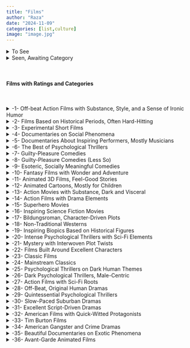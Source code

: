```yaml
---
title: "Films"
author: "Raza"
date: "2024-11-09"
categories: [list,culture]
image: "image.jpg"
---
```


<details>

<summary>To See</summary>

-   I Lost My Body
-   The Tale
-   Collateral
-   Oblivion
-   Conclave

</details>

<details>

<summary>Seen, Awaiting Category</summary>

-   Soylent Green
-   The Wild Robot
-   Sing Sing
-   Whiplash
-   Good One
-   Suzume
-   Mad Max: Furiosa
-   Dune 1 and 2
-   Sorry to Bother You
-   Butch Cassidy and the Sundance Kid
-   The Wild Bunch
-   A Few Dollars More
-   Escape from New York
-   The Rainmaker
-   Knives Out
-   Searching for Bobby Fischer
-   Miller's Crossing
-   Bill and Ted's Excellent Adventure
-   Cell 211
-   Old Henry
-   The Manchurian Candidate
-   The Talented Mr. Ripley
-   Europa Report
-   Once Upon a Time in the West
-   The Wind That Shakes the Barley
-   Judas and the Black Messiah
-   Nope
-   Oldboy
-   Daybreakers
-   All Light Everywhere
-   The Banshees of Inisherin
-   The Vast of Night
-   The Right Stuff
-   Triangle of Sadness
-   The Expanse

</details>

<br>

#### Films with Ratings and Categories

<br>

<details>

<summary>-1- Off-beat Action Films with Substance, Style, and a Sense of Ironic Humor</summary>

-   \*\*\*\* Inglourious Basterds
-   \*\*\*\* Burn After Reading
-   \*\*\*\* Hot Fuzz
-   \*\*\*\*\* Kill Bill Volume I & II
-   \*\*\* Face Off
-   \*\*\*\*\*\* Lock Stock and Two Smoking Barrels
-   \*\*\*\*\* Snatch
-   \*\*\*\*\* Django Unchained
-   \*\*\*\*\* Reservoir Dogs
-   \*\*\*\*\*\*\* Pulp Fiction
-   \*\*\*\*\*\*\* Heat
-   \*\*\* Oceans Twelve
-   \*\*\* Be Cool
-   \*\*\*\*\* The Town
-   \*\*\*\* Kick Ass
-   \*\*\* BlackkKlansmen
-   \*\*\* Baby Driver
-   \*\*\*\*\* Villainess

</details>

<details>

<summary>-2- Films Based on Historical Periods, Often Hard-Hitting</summary>

-   \*\*\*\*\*\*\* Waltz With Bashir
-   \*\*\*\*\*\*\* It's Such a Beautiful Day
-   \*\*\*\*\* Argo
-   \*\*\*\*\*\*\* Persepolis
-   \*\*\*\*\*\* Gomorrah
-   \*\*\*\*\*\* Sicario
-   \*\*\*\*\* Battle of Chernobyl
-   \*\*\*\* The Prophet

</details>

<details>

<summary>-3- Experimental Short Films</summary>

-   \*\*\*\*\*\*\* Ryan (Short)
-   \*\*\*\*\*\* Crumb
-   \*\*\* I Sisyphus (Short)
-   \*\*\*\* I Met The Walrus (Short)
-   \*\*\* An Andalusian Dog

</details>

<details>

<summary>-4- Documentaries on Social Phenomena</summary>

-   \*\*\*\* Religilous
-   \*\*\*\*\* Kedi
-   \*\*\*\*\*\* Why We Fight
-   \*\*\*\* Hitler: The Rise of Evil
-   \*\*\* God Grew Tired of Us
-   \*\*\*\*\*\* Doctor’s Diaries
-   \*\*\*\*\*\* Prohibition
-   \*\*\*\*\* Manufacturing Consent: Noam Chomsky and the Media (1992)
-   \*\*\*\*\*\*\* Shake Hands With The Devil
-   \*\*\*\*\*\*\* The War You Don't See
-   \*\*\*\* Sicko
-   \*\*\*\*\* Inside Job
-   \*\*\*\*\*\* Spotlight
-   \*\*\*\*\* Merchants of Doubt
-   \*\*\*\*\* Minecraft: The Story of Mojang
-   \*\*\*\*\*\* Food Inc
-   \*\*\*\*\*\* The Big Short
-   \*\*\*\* Food Matters
-   \*\*\* Super Size Me
-   \*\*\*\* Jesus Camp
-   \*\*\* A Better Life
-   \*\*\*\*\* Catfish
-   \*\*\*\*\* Das Boot

</details>

<details>

<summary>-5- Documentaries About Inspiring Performers, Mostly Musicians</summary>

-   \*\*\*\* Live! Tonight! Sold Out!!
-   \*\*\* Live At Reading
-   \*\*\*\*\*\*\* The Devil And Daniel Johnston
-   \*\*\*\*\*\* About a Son
-   \*\*\*\*\*\* Cobain: Montage of Heck
-   \*\*\*\*\* John Lennon Vs US
-   \*\*\*\*\*\*\* Man on Wire
-   \*\*\*\* A Hard Day’s Night
-   \*\*\*\*\* 8 Mile

</details>

<details>

<summary>-6- The Best of Psychological Thrillers</summary>

-   \*\*\*\*\*\*\* Se7en
-   \*\*\*\*\* Gone Girl
-   \*\*\*\*\* Mystic River
-   \*\*\*\* Pathology
-   \*\*\*\*\* Dallas Buyers Club
-   \*\*\*\*\* Puncture
-   \*\*\*\*\* A Scanner Darkly
-   \*\*\*\* The Zodiac Killer
-   \*\*\*\*\*\* Fermat’s Room
-   \*\*\*\* Cube
-   \*\*\*\*\*\*\* Silence of the Lambs
-   \*\*\* Red Dragon
-   \*\*\* The Girl With the Dragon Tattoo (English)
-   \*\*\*\* 21 Grams
-   \*\*\*\*\*\* The Double
-   \*\*\*\* Super 8
-   \*\*\*\*\*\* Memento
-   \*\*\*\* John Wick
-   \*\*\*\* American Psycho
-   \*\*\*\*\*\* Nightcrawler
-   \*\*\*\*\* Get Out
-   \*\*\*\*\*\*\* The Handmaiden

</details>

<details>

<summary>-7- Guilty-Pleasure Comedies</summary>

-   \*\*\*\*\* Borat
-   \*\*\* Bruno
-   \*\*\*\*\* Southpark Bigger Longer Uncut
-   \*\*\*\* Idiocracy
-   \*\*\* Jackass 1-2
-   \*\*\* Austin Powers
-   \*\*\*\* Strange Wilderness
-   \*\*\* MacGruber
-   \*\*\*\*\* Kung Fury
-   \*\*\* Kenny

</details>

<details>

<summary>-8- Guilty-Pleasure Comedies (Less So)</summary>

-   \*\*\*\* 40 Year Old Virgin
-   \*\*\*\*\*\* Superbad
-   \*\*\*\* Juno
-   \*\*\*\* The Hangover

</details>

<details>

<summary>-9- Esoteric, Socially Meaningful Comedies</summary>

-   \*\*\*\*\*\*\* Office Space
-   \*\*\*\* Sideways
-   \*\*\*\*\* The Big Lebowski
-   \*\*\*\*\* Napoleon Dynamite

</details>

<details>

<summary>-10- Fantasy Films with Wonder and Adventure</summary>

-   \*\*\*\* Pirates of the Caribbean 1-2
-   \*\*\*\* The Day After Tomorrow
-   \*\*\*\* The Revenant
-   \*\*\*\*\* Lord of the Rings Trilogy
-   \*\*\*\*\*\*\* Pan’s Labyrinth
-   \*\*\*\*\*\*\* The Fountain
-   \*\*\*\*\* Hugo
-   \*\*\*\*\* Harry Potter Series
-   \*\*\*\* Avatar
-   \*\*\*\*\* Shape of Water
-   \*\*\* Okja
-   \*\*\*\* Planet of the Apes

</details>

<details>

<summary>-11- Animated 3D Films, Feel-Good Stories</summary>

-   \*\*\*\*\*\*\* Wall-E
-   \*\*\*\*\* Toy Story 2
-   \*\*\*\*\* Chicken Run
-   \*\*\*\*\* Toy Story 3
-   \*\*\*\*\*\* A Bug's Life
-   \*\*\* The Incredibles
-   \*\*\*\*\*\* Frozen
-   \*\*\*\* E.T.
-   \*\*\*\*\*\* Finding Nemo
-   \*\*\*\*\* Up
-   \*\*\*\* Inside Out

</details>

<details>

<summary>-12- Animated Cartoons, Mostly for Children</summary>

-   \*\*\*\* Hercules
-   \*\*\*\*\*\* Pinocchio
-   \*\*\*\*\*\*\* Lion King
-   \*\*\*\*\* Lion, the Witch, and the Wardrobe (1979)
-   \*\*\*\*\*\* Nausicaa of the Valley of the Wind

</details>

<details>

<summary>-13- Action Movies with Substance, Dark and Visceral</summary>

-   \*\*\*\* Bourne Trilogy
-   \*\*\*\* Die Hard
-   \*\*\*\*\* Speed
-   \*\*\*\*\*\* The Terminator 1 and 2
-   \*\*\*\*\*\*\* Snowpiercer
-   \*\*\*\*\* Mad Max
-   \*\*\*\*\*\* Mad Max 2
-   \*\*\*\*\*\* Mad Max: Fury Road
-   \*\*\*\*\*\* Blade Runner

</details>

<details>

<summary>-14- Action Films with Drama Elements</summary>

-   \*\*\*\*\*\*\* Bonnie and Clyde
-   \*\*\*\*\*\*\* Chinatown
-   \*\*\*\*\*\* The Grifters
-   \*\*\*\*\* Blue Velvet
-   \*\*\*\*\* All About My Mother
-   \*\*\*\* Drive
-   \*\*\*\*\*\* Leon

</details>

<details>

<summary>-15- Superhero Movies</summary>

-   \*\*\*\*\* Iron Man
-   \*\*\*\* Star Trek (2009)
-   \*\*\*\*\* Star Wars (Original Trilogy)
-   \*\*\*\* Unbreakable
-   \*\*\*\*\*\*\* The Dark Knight
-   \*\*\* Logan
-   \*\*\* Black Panther
-   \*\*\* Deadpool

</details>

<details>

<summary>-16- Inspiring Science Fiction Movies</summary>

-   \*\*\*\*\*\* The Matrix
-   \*\*\*\* Blade Runner 2049
-   \*\*\*\*\* Inception
-   \*\*\*\* Transcendence
-   \*\*\*\*\*\* Sunshine
-   \*\*\*\*\* Gattaca
-   \*\*\*\*\*\* Gravity
-   \*\*\*\* Interstellar
-   \*\*\*\*\* The Martian
-   \*\*\*\*\* Animatrix
-   \*\*\*\* Existenz
-   \*\*\* Splice
-   \*\*\*\*\* Ex Machina
-   \*\*\*\* Source Code
-   \*\*\*\* Minority Report
-   \*\*\*\*\* Annihilation
-   \*\*\*\* Sleepdealer
-   \*\*\*\*\* Hero (2002)

</details>

<details>

<summary>-17- Bildungsroman, Character-Driven Plots</summary>

-   \*\*\*\* Jaws
-   \*\*\*\*\* Topgun
-   \*\*\*\*\*\* Rocky
-   \*\*\*\* Creed
-   \*\*\*\*\* Raging Bull
-   \*\*\*\*\*\*\* The Wrestler
-   \*\*\*\* The Fighter

</details>

<details>

<summary>-18- Non-Traditional Westerns</summary>

-   \*\*\*\* Space Cowboys
-   \*\*\*\*\*\*\* No Country for Old Men
-   \*\*\*\*\* True Grit
-   \*\*\*\*\*\* The Hateful Eight
-   \*\*\*\* Dead Man
-   \*\*\*\*\* Gran Torino

</details>

<details>

<summary>-19- Inspiring Biopics Based on Historical Figures</summary>

-   \*\*\*\* Charlie Wilson’s War
-   \*\*\*\*\* Milk
-   \*\*\*\*\* Frost / Nixon
-   \*\*\*\*\*\* Citizenfour
-   \*\*\*\*\* Client 9 – The Rise and Fall of Eliot Spitzer
-   \*\*\*\*\* Schindler’s List
-   \*\*\*\*\*\* The Lives of Others
-   \*\*\*\*\*\*\* The Pianist
-   \*\*\*\*\*\*\* Gandhi
-   \*\*\*\*\*\* Lincoln
-   \*\*\*\* Bronson
-   \*\*\*\*\* Control
-   \*\*\*\*\*\* A Man for All Seasons
-   \*\*\* The Disaster Artist

</details>

<details>

<summary>-20- Intense Psychological Thrillers with Sci-Fi Elements</summary>

-   \*\*\*\*\*\*\* Children of Men
-   \*\*\*\* 28 Days Later
-   \*\*\*\*\* Contagion
-   \*\*\*\*\*\*\* The Hurt Locker
-   \*\*\*\*\*\* Blood Diamond

</details>

<details>

<summary>-21- Mystery with Interwoven Plot Twists</summary>

-   \*\*\*\*\*\*\* Inside Man
-   \*\*\*\*\*\* The Usual Suspects

</details>

<details>

<summary>-22- Films Built Around Excellent Characters</summary>

-   \*\*\*\* Few Good Men
-   \*\*\*\* Hacksaw Ridge
-   \*\*\*\*\*\* The Terminal
-   \*\*\*\*\* Sully
-   \*\*\*\*\* Saving Private Ryan
-   \*\*\* Dunkirk
-   \*\*\*\*\* The King’s Speech
-   \*\*\*\*\*\* Forrest Gump
-   \*\*\*\*\*\* Birdman
-   \*\*\*\*\* Patch Adams
-   \*\*\*\*\* Billy Elliot
-   \*\*\*\*\*\* 12 Years a Slave
-   \*\*\*\* Born on the Fourth of July
-   \*\*\*\*\* The Social Network
-   \*\*\*\*\*\*\* There Will Be Blood
-   \*\*\*\*\* Gladiator
-   \*\*\*\* The Great Debaters
-   \*\*\*\*\* Cast Away
-   \*\*\*\* Dante’s Peak
-   \*\*\*\* Arctic
-   \*\*\*\* Moneyball
-   \*\*\*\*\* The Green Mile
-   \*\*\*\*\*\*\* The Aviator
-   \*\*\*\*\* Michael Clayton
-   \*\*\*\* Slumdog Millionaire
-   \*\*\*\*\* Ford vs. Ferrari
-   \*\*\*\*\* Blow-Up
-   \*\*\*\* Lion
-   \*\*\*\*\* Moonlight
-   \*\*\*\*\*\* Ida
-   \*\*\*\* The Shawshank Redemption
-   \*\*\*\*\* Dolemite is My Name

</details>

<details>

<summary>-23- Classic Films</summary>

Classic films. These are paced slower (exception Hitchcock), avant-garde and not for everyone.

-   \*\*\* Eraserhead
-   \*\*\*\*\* Stranger than Paradise
-   \*\*\* Teorema
-   \*\*\*\*\* Mister Lonely
-   \*\*\*\*\* Last Year at Marienbad
-   \*\*\*\*\*\*\* Hiroshima Mon Amour
-   \*\*\*\*\* 2001: A Space Odyssey
-   \*\*\*\* The Cabinet of Dr Caligari
-   \*\*\*\*\*\* Psycho
-   \*\*\*\* Vertigo
-   \*\*\*\* Amor Estranho Amor
-   \*\*\*\*\*\*\* The Tenant

</details>

<details>

<summary>-24- Mainstream Classics</summary>

Mainstream classics. Good to have in your vocabulary if you're a film buff, good for igniting nostalgia.

-   \*\*\*\*\*\*\* Strangers On A Train
-   \*\*\*\*\*\* Dr Strangelove
-   \*\*\*\* It’s a Wonderful Life
-   \*\*\*\*\* Stagecoach
-   \*\*\*\* Arsenic and Old Lace
-   \*\*\*\*\* Casablanca
-   \*\*\*\* A Streetcar Named Desire
-   \*\*\* Saturday Night Fever
-   \*\*\*\*\*\*\* Citizen Kane
-   \*\*\*\* In a Lonely Place
-   \*\*\*\*\*\* Lolita

</details>

<details>

<summary>-25- Psychological Thrillers on Dark Human Themes</summary>

Psychological thrillers dealing with darker aspects of the human condition (drug use, self-identity, abuse).

-   \*\*\*\*\* Boy A
-   \*\*\*\* Mysterious Skin
-   \*\*\*\*\*\* Trainspotting
-   \*\*\*\*\*\* My Beautiful Laundrette
-   \*\*\* The Girl Next Door
-   \*\*\*\*\*\*\* Requiem for a Dream
-   \*\*\*\*\* A Simple Plan
-   \*\*\*\*\*\*\* Boys Don’t Cry
-   \*\*\*\*\*\*\* Starred Up
-   \*\*\*\*\* Black Swan
-   \*\*\*\*\*\* Boyhood
-   \*\*\*\*\* Kids
-   \*\*\* Irréversible

</details>

<details>

<summary>-26- Dark Psychological Thrillers, Male-Centric</summary>

Well-made, classic, extremely entertaining psychological thrillers with dark subject matter, centered around male characters.

-   \*\*\*\*\*\*\* Fight Club
-   \*\*\*\*\*\*\* A Clockwork Orange
-   \*\*\*\*\* American History X
-   \*\*\*\*\* Bad Boys
-   \*\*\*\*\* Cool Hand Luke

</details>

<details>

<summary>-27- Action Films with Sci-Fi Roots</summary>

Great action films with science fiction roots, plenty of suspense and entertainment. Well-constructed, original mise-en-scene.

-   \*\*\*\*\* District 9
-   \*\*\*\*\* Arrival
-   \*\*\*\*\*\* Predator
-   \*\*\*\* Contact
-   \*\*\*\*\*\*\* Alien
-   \*\*\*\* Prometheus
-   \*\*\*\* Aliens
-   \*\*\*\*\* Jurassic Park
-   \*\*\*\* A Quiet Place

</details>

<details>

<summary>-28- Off-Beat, Original Human Dramas</summary>

Slightly off-beat, highly original human drama. Slow-paced, but rich in both production and entertainment value.

-   \*\*\*\*\* Magnolia
-   \*\*\*\*\*\* 500 Days of Summer
-   \*\*\*\*\*\* Silver Linings Playbook
-   \*\*\*\* I’m Here (Short)
-   \*\*\*\* K-pax
-   \*\*\*\* Kontroll
-   \*\*\*\* The Squid and the Whale
-   \*\*\*\*\* Little Miss Sunshine
-   \*\*\*\*\*\* Amelie
-   \*\*\*\* Doubt
-   \*\*\*\* Up in the Air
-   \*\*\*\* Palindromes
-   \*\*\*\*\*\* Y Tu Mama Tambien
-   \*\*\*\*\* Wristcutters: A Love Story
-   \*\*\*\*\*\* Taxi Driver
-   \*\*\*\*\*\* The Grand Budapest Hotel
-   \*\*\*\*\* Moonrise Kingdom
-   \*\*\*\* Beginners
-   \*\*\*\*\* Hunt for the Wilderpeople
-   \*\*\* I Heart Huckabees
-   \*\*\*\*\* Cleo from 5 to 7
-   \*\*\*\*\*\*\* One Flew Over The Cuckoo’s Nest
-   \*\*\*\* Happiness
-   \*\*\*\*\* Shame
-   \*\*\*\* Life During Wartime
-   \*\*\*\* American Beauty
-   \*\*\*\*\* Rain Man
-   \*\*\*\*\*\* Eternal Sunshine of the Spotless Mind
-   \*\*\*\* The Florida Project
-   \*\*\* The Big Sick
-   \*\*\*\*\* Call Me by Your Name
-   \*\*\* La La Land
-   \*\*\*\*\*\*\* In the Mood for Love
-   \*\*\*\* Chungking Express

</details>

<details>

<summary>-29- Quintessential Psychological Thrillers</summary>

Quintessential psychological thrillers. High entertainment value, with seminal performances by many great actors.

-   \*\*\*\*\* The Machinist
-   \*\*\*\*\*\* The Shining
-   \*\*\*\*\*\* Shutter Island
-   \*\*\*\*\*\* Primal Fear
-   \*\*\*\*\* Donnie Darko
-   \*\*\*\* The Butterfly Effect
-   \*\*\*\*\*\* Being John Malkovich
-   \*\*\*\*\*\* The Departed
-   \*\*\*\*\* The Prestige
-   \*\*\*\*\* V for Vendetta
-   \*\*\*\*\* Killing of a Sacred Deer

</details>

<details>

<summary>-30- Slow-Paced Suburban Dramas</summary>

Slow-paced drama about suburban life, usually with a good message. Interesting plots.

-   \*\*\*\* Stand By Me
-   \*\*\*\*\* Pleasantville
-   \*\*\*\* To Die For
-   \*\*\*\* Baby It's You

</details>

<details>

<summary>-31- Excellent Script-Driven Dramas</summary>

Excellent scripts, drama, and high-entertainment value. I might merge this with category 22 in the near future.

-   \*\*\*\* The Illusionist
-   \*\*\*\*\*\* A Beautiful Mind
-   \*\*\*\*\*\* The Theory of Everything
-   \*\*\*\*\*\* The Imitation Game
-   \*\*\*\*\* The Sixth Sense
-   \*\*\*\*\*\* Pi
-   \*\*\*\*\*\*\* Good Will Hunting
-   \*\*\*\*\* The Curious Case of Benjamin Button

</details>

<details>

<summary>-32- American Films with Quick-Witted Protagonists</summary>

Very 'American' films. Watch these for their quick-witted protagonists, con artists, thieves and coming-of-age themes.

-   \*\*\*\*\* The Truman Show
-   \*\*\* Boiler Room
-   \*\*\*\*\* Reality Bites
-   \*\*\*\*\*\* Risky Business
-   \*\*\*\* Rounders
-   \*\*\*\*\*\*\* Catch Me If You Can
-   \*\*\*\*\*\* Bridge of Spies
-   \*\*\*\* House of Games
-   \*\*\*\*\* Matchstick Men
-   \*\*\*\*\* Blow Out

</details>

<details>

<summary>-33- Tim Burton Films</summary>

Tim Burton.

-   \*\*\*\*\* Nightmare Before Christmas
-   \*\*\*\* Ed Wood
-   \*\*\*\* Sweeney Todd

</details>

<details>

<summary>-34- American Gangster and Crime Dramas</summary>

American Gangster and crime dramas. Classically entertaining and technically excellent films.

-   \*\*\*\* Scarface
-   \*\*\*\*\*\*\* Goodfellas
-   \*\*\*\*\*\* Once Upon a Time in America
-   \*\*\*\*\*\*\* Godfather I-II
-   \*\*\*\* Donnie Brasco
-   \*\*\*\*\*\* The Irishman

</details>

<details>

<summary>-35- Beautiful Documentaries on Exotic Phenomena</summary>

Beautiful documentaries about exotic phenomena. Watch for intellectual interest.

-   \*\*\*\*\* Hubble 3D
-   \*\*\*\*\*\* Helvetica
-   \*\*\*\* Ant Attack BBC

</details>

<details>

<summary>-36- Avant-Garde Animated Films</summary>

Avant-garde animated films with themes of nihilism, psychopathology, and the nature of human existence.

-   \*\*\*\*\*\* Rejected Cartoons
-   \*\*\*\*\*\* Rejected
-   \*\*\*\*\*\* It's Such a Beautiful Day
-   \*\*\*\*\*\* Everything Will Be OK
-   \*\*\*\*\* Salad Fingers
-   \*\*\*\* Upstream Color
-   \*\*\*\*\* The Tree of Life

</details>
